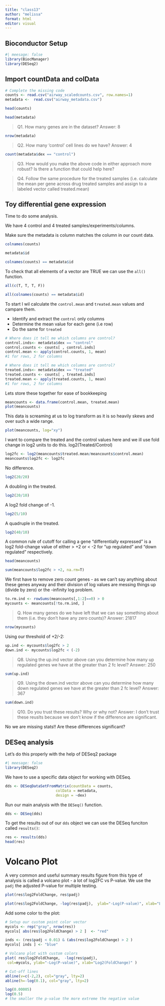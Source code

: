 ```yaml
---
title: "class13"
author: "melissa"
format: html
editor: visual
---
```


## Bioconductor Setup
```r
#| meesage: false
library(BiocManager)
library(DESeq2)
```

## Import countData and colData

```r
# Complete the missing code
counts <- read.csv("airway_scaledcounts.csv", row.names=1)
metadata <-  read.csv("airway_metadata.csv")
```

```r
head(counts)
```

```r
head(metadata)
```

> Q1. How many genes are in the dataset? Answer: 8

```r
nrow(metadata)
```

> Q2. How many 'control' cell lines do we have? Answer: 4

```r

count(metadata$dex == "control")

```


> Q3. How would you make the above code in either approach more robust? Is there a function that could help here?

> Q4. Follow the same procedure for the treated samples (i.e. calculate the mean per gene across drug treated samples and assign to a labeled vector called treated.mean)


## Toy differential gene expression

Time to do some analysis.

We have 4 control and 4 treated samples/experiments/columns.

Make sure the metadata is column matches the column in our count data.

```r
colnames(counts)
```

```r
metadata$id
```

```r
colnames(counts) == metadata$id
```

To check that all elements of a vector are TRUE we can use the `all()` function.

```r
all(c(T, T, T, F))
```

```r
all(colnames(counts) == metadata$id)
```

To start I wil calculate the `control.mean` and `treated.mean` values and campare them.

- Identify and extract the `control` only columns
- Determine the mean value for each gene (i.e row)
- Do the same for `treated`

```r
# Where does it tell me which columns are control?
control.inds<- metadata$dex == "control"
control.counts <- counts[ , control.inds]
control.mean <- apply(control.counts, 1, mean)
#1 for rows, 2 for columns
```

```r
# Where does it tell me which columns are control?
treated.inds<- metadata$dex == "treated"
treated.counts <- counts[ , treated.inds]
treated.mean <- apply(treated.counts, 1, mean)
#1 for rows, 2 for columns
```

Lets store these together for ease of bookkeeping

```r
meancounts <- data.frame(control.mean, treated.mean)
plot(meancounts)
```

This data is screaming at us to log transform as it is so heavily skews and over such a wide range.

```r
plot(meancounts, log="xy")
```

I want to compare the treated and the control values here and we ill use fold change in log2 units to do this. log2(Treated/Control)

```r
log2fc <- log2(meancounts$treated.mean/meancounts$control.mean)
meancounts$log2fc <- log2fc
```

No difference.

```r
log2(20/20)
```

A doubling in the treated.

```r
log2(20/10)
```

A log2 fold change of -1.

```r
log2(5/10)
```

A quadruple in the treated.

```r
log2(40/10)
```

A common rule of cutoff for calling a gene "differentially expressed" is a log2 fold-change value of either > +2 or < -2 for "up regulated" and  "down regulated" respectively.

```r
head(meancounts)
```

```r
sum(meancounts$log2fc > +2, na.rm=T)
```

We first have to remove zero count genes - as we can't say anything about these genes anyway and their division of log values are messing things up (divide by zero) or the -infinity log problem.

```r
to.rm.ind <- rowSums(meancounts[,1:2]==0) > 0
mycounts <- meancounts[!to.rm.ind, ]

```

> Q. How many genes do we have left that we can say something about them (i.e. they don't have any zero counts)? Answer: 21817

```r
nrow(mycounts)
```

Using our threshold of +2/-2:

```r
up.ind <- mycounts$log2fc > 2
down.ind <- mycounts$log2fc < (-2)
```


> Q8. Using the up.ind vector above can you determine how many up regulated genes we have at the greater than 2 fc level? Answer: 250

```r
sum(up.ind)
```


> Q9. Using the down.ind vector above can you determine how many down regulated genes we have at the greater than 2 fc level? Answer: 367

```r
sum(down.ind)
```


> Q10. Do you trust these results? Why or why not? Answer: I don't trust these reuslts because we don't know if the difference are significant.

No we are missing stats!! Are these differences significant?

## DESeq analysis

Let's do this properly with the help of DESeq2 package

```r
#| meesage: false
library(DESeq2)
```

We have to use a specific data object for working with DESeq.

```r
dds <- DESeqDataSetFromMatrix(countData = counts,
                       colData = metadata,
                       design = ~dex)
```

Run our main analysis with the `DESeq()` function.

```r
dds <- DESeq(dds)
```

To get the results out of our `dds` object we can use the DESeq funciton called `results()`: 

```r
res <- results(dds)
head(res)
```

# Volcano Plot

A very common and useful summary results figure from this type of analysis is called a volcano plot - a lot of log2FC vs P-value. We use the `padj` the adjusted P-value for multiple testing.

```r
plot(res$log2FoldChange, res$padj)
```

```r
plot(res$log2FoldChange, -log(res$padj),  ylab="-Log(P-value)", xlab="Log2(FoldChange)")
```

Add some color to the plot:

```r
# Setup our custom point color vector 
mycols <- rep("gray", nrow(res))
mycols[ abs(res$log2FoldChange) > 2 ]  <- "red" 

inds <- (res$padj < 0.01) & (abs(res$log2FoldChange) > 2 )
mycols[ inds ] <- "blue"

# Volcano plot with custom colors 
plot( res$log2FoldChange,  -log(res$padj), 
 col=mycols, ylab="-Log(P-value)", xlab="Log2(FoldChange)" )

# Cut-off lines
abline(v=c(-2,2), col="gray", lty=2)
abline(h=-log(0.1), col="gray", lty=2)
```


```r
log(0.00005)
log(0.5)
# the smaller the p-value the more extreme the negative value
```










